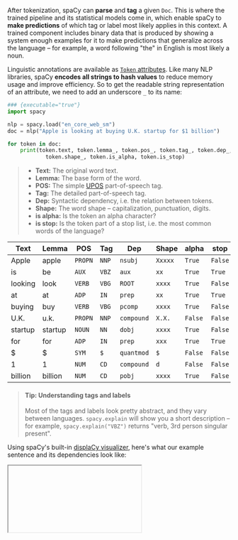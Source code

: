After tokenization, spaCy can **parse** and **tag** a given `Doc`. This is where
the trained pipeline and its statistical models come in, which enable spaCy to
**make predictions** of which tag or label most likely applies in this context.
A trained component includes binary data that is produced by showing a system
enough examples for it to make predictions that generalize across the language –
for example, a word following "the" in English is most likely a noun.

Linguistic annotations are available as
[`Token` attributes](/api/token#attributes). Like many NLP libraries, spaCy
**encodes all strings to hash values** to reduce memory usage and improve
efficiency. So to get the readable string representation of an attribute, we
need to add an underscore `_` to its name:

```python
### {executable="true"}
import spacy

nlp = spacy.load("en_core_web_sm")
doc = nlp("Apple is looking at buying U.K. startup for $1 billion")

for token in doc:
    print(token.text, token.lemma_, token.pos_, token.tag_, token.dep_,
            token.shape_, token.is_alpha, token.is_stop)
```

> - **Text:** The original word text.
> - **Lemma:** The base form of the word.
> - **POS:** The simple [UPOS](https://universaldependencies.org/u/pos/)
>   part-of-speech tag.
> - **Tag:** The detailed part-of-speech tag.
> - **Dep:** Syntactic dependency, i.e. the relation between tokens.
> - **Shape:** The word shape – capitalization, punctuation, digits.
> - **is alpha:** Is the token an alpha character?
> - **is stop:** Is the token part of a stop list, i.e. the most common words of
>   the language?

| Text    | Lemma   | POS     | Tag   | Dep        | Shape   | alpha   | stop    |
| ------- | ------- | ------- | ----- | ---------- | ------- | ------- | ------- |
| Apple   | apple   | `PROPN` | `NNP` | `nsubj`    | `Xxxxx` | `True`  | `False` |
| is      | be      | `AUX`   | `VBZ` | `aux`      | `xx`    | `True`  | `True`  |
| looking | look    | `VERB`  | `VBG` | `ROOT`     | `xxxx`  | `True`  | `False` |
| at      | at      | `ADP`   | `IN`  | `prep`     | `xx`    | `True`  | `True`  |
| buying  | buy     | `VERB`  | `VBG` | `pcomp`    | `xxxx`  | `True`  | `False` |
| U.K.    | u.k.    | `PROPN` | `NNP` | `compound` | `X.X.`  | `False` | `False` |
| startup | startup | `NOUN`  | `NN`  | `dobj`     | `xxxx`  | `True`  | `False` |
| for     | for     | `ADP`   | `IN`  | `prep`     | `xxx`   | `True`  | `True`  |
| \$      | \$      | `SYM`   | `$`   | `quantmod` | `$`     | `False` | `False` |
| 1       | 1       | `NUM`   | `CD`  | `compound` | `d`     | `False` | `False` |
| billion | billion | `NUM`   | `CD`  | `pobj`     | `xxxx`  | `True`  | `False` |

> #### Tip: Understanding tags and labels
>
> Most of the tags and labels look pretty abstract, and they vary between
> languages. `spacy.explain` will show you a short description – for example,
> `spacy.explain("VBZ")` returns "verb, 3rd person singular present".

Using spaCy's built-in [displaCy visualizer](/usage/visualizers), here's what
our example sentence and its dependencies look like:


<Iframe
  title="displaCy visualization of dependencies and entities"
  html={DisplaCyLongHtml}
  height={450}
/>
